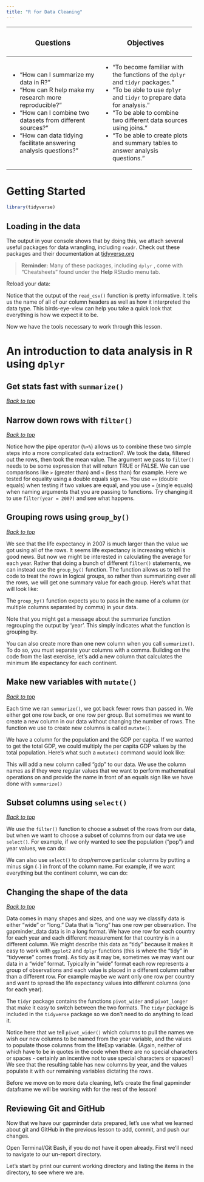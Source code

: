 ```yaml
---
title: "R for Data Cleaning"
---
```



+----------------------------------+----------------------------------+
| ### Questions                    | ### Objectives                   |
+==================================+==================================+
| -   "How can I summarize my data | -   "To become familiar with the |
|     in R?"                       |     functions of the `dplyr` and |
| -   "How can R help make my      |     `tidyr` packages."           |
|     research more reproducible?" | -   "To be able to use `dplyr`   |
| -   "How can I combine two       |     and `tidyr` to prepare data  |
|     datasets from different      |     for analysis."               |
|     sources?"                    | -   "To be able to combine two   |
| -   "How can data tidying        |     different data sources using |
|     facilitate answering         |     joins."                      |
|     analysis questions?"         | -   "To be able to create plots  |
|                                  |     and summary tables to answer |
|                                  |     analysis questions."         |
+----------------------------------+----------------------------------+


# Getting Started {#getting-started}

```r
library(tidyverse)
```

## Loading in the data

The output in your console shows that by doing this, we attach several
useful packages for data wrangling, including `readr`. Check out these
packages and their documentation at
[tidyverse.org](https://www.tidyverse.org)

> **Reminder:** Many of these packages, including `dplyr` , come with
> "Cheatsheets" found under the **Help** RStudio menu tab.

Reload your data:

Notice that the output of the `read_csv()` function is pretty
informative. It tells us the name of all of our column headers as well
as how it interpreted the data type. This birds-eye-view can help you
take a quick look that everything is how we expect it to be.

Now we have the tools necessary to work through this lesson.

# An introduction to data analysis in R using `dplyr` {#intro-data-analysis}

## Get stats fast with `summarize()` {#get-stats-fast-with-summarize}

[*Back to top*](#getting-started)

## Narrow down rows with `filter()` {#narrow-down-rows-with-filter}

[*Back to top*](#getting-started)

Notice how the pipe operator (`%>%`) allows us to combine these two
simple steps into a more complicated data extraction?. We took the data,
filtered out the rows, then took the mean value. The argument we pass to
`filter()` needs to be some expression that will return TRUE or FALSE.
We can use comparisons like `>` (greater than) and `<` (less than) for
example. Here we tested for equality using a double equals sign `==`.
You use `==` (double equals) when testing if two values are equal, and
you use `=` (single equals) when naming arguments that you are passing
to functions. Try changing it to use `filter(year = 2007)` and see what
happens.

## Grouping rows using `group_by()` {#grouping-rows-using-group_by}

[*Back to top*](#getting-started)

We see that the life expectancy in 2007 is much larger than the value we
got using all of the rows. It seems life expectancy is increasing which
is good news. But now we might be interested in calculating the average
for each year. Rather that doing a bunch of different `filter()`
statements, we can instead use the `group_by()` function. The function
allows us to tell the code to treat the rows in logical groups, so
rather than summarizing over all the rows, we will get one summary value
for each group. Here's what that will look like:

The `group_by()` function expects you to pass in the name of a column
(or multiple columns separated by comma) in your data.

Note that you might get a message about the summarize function
regrouping the output by 'year'. This simply indicates what the function
is grouping by.

You can also create more than one new column when you call
`summarize()`. To do so, you must separate your columns with a comma.
Building on the code from the last exercise, let's add a new column that
calculates the minimum life expectancy for each continent.

## Make new variables with `mutate()` {#make-new-variables-with-mutate}

[*Back to top*](#getting-started)

Each time we ran `summarize()`, we got back fewer rows than passed in.
We either got one row back, or one row per group. But sometimes we want
to create a new column in our data without changing the number of rows.
The function we use to create new columns is called `mutate()`.

We have a column for the population and the GDP per capita. If we wanted
to get the total GDP, we could multiply the per capita GDP values by the
total population. Here's what such a `mutate()` command would look like:

This will add a new column called "gdp" to our data. We use the column
names as if they were regular values that we want to perform
mathematical operations on and provide the name in front of an equals
sign like we have done with `summarize()`

## Subset columns using `select()` {#subset-columns-using-select}

[*Back to top*](#getting-started)

We use the `filter()` function to choose a subset of the rows from our
data, but when we want to choose a subset of columns from our data we
use `select()`. For example, if we only wanted to see the population
("pop") and year values, we can do:

We can also use `select()` to drop/remove particular columns by putting
a minus sign (`-`) in front of the column name. For example, if we want
everything but the continent column, we can do:

## Changing the shape of the data

[*Back to top*](#getting-started)

Data comes in many shapes and sizes, and one way we classify data is
either "wide" or "long." Data that is "long" has one row per
observation. The gapminder_data data is in a long format. We have one
row for each country for each year and each different measurement for
that country is in a different column. We might describe this data as
"tidy" because it makes it easy to work with `ggplot2` and `dplyr`
functions (this is where the "tidy" in "tidyverse" comes from). As tidy
as it may be, sometimes we may want our data in a "wide" format.
Typically in "wide" format each row represents a group of observations
and each value is placed in a different column rather than a different
row. For example maybe we want only one row per country and want to
spread the life expectancy values into different columns (one for each
year).

The `tidyr` package contains the functions `pivot_wider` and
`pivot_longer` that make it easy to switch between the two formats. The
`tidyr` package is included in the `tidyverse` package so we don't need
to do anything to load it.

Notice here that we tell `pivot_wider()` which columns to pull the names
we wish our new columns to be named from the year variable, and the
values to populate those columns from the lifeExp variable. (Again,
neither of which have to be in quotes in the code when there are no
special characters or spaces - certainly an incentive not to use special
characters or spaces!) We see that the resulting table has new columns
by year, and the values populate it with our remaining variables
dictating the rows.

Before we move on to more data cleaning, let's create the final
gapminder dataframe we will be working with for the rest of the lesson!

## Reviewing Git and GitHub

Now that we have our gapminder data prepared, let's use what we learned
about git and GitHub in the previous lesson to add, commit, and push our
changes.

Open Terminal/Git Bash, if you do not have it open already. First we'll
need to navigate to our un-report directory.

Let's start by print our current working directory and listing the items
in the directory, to see where we are.

